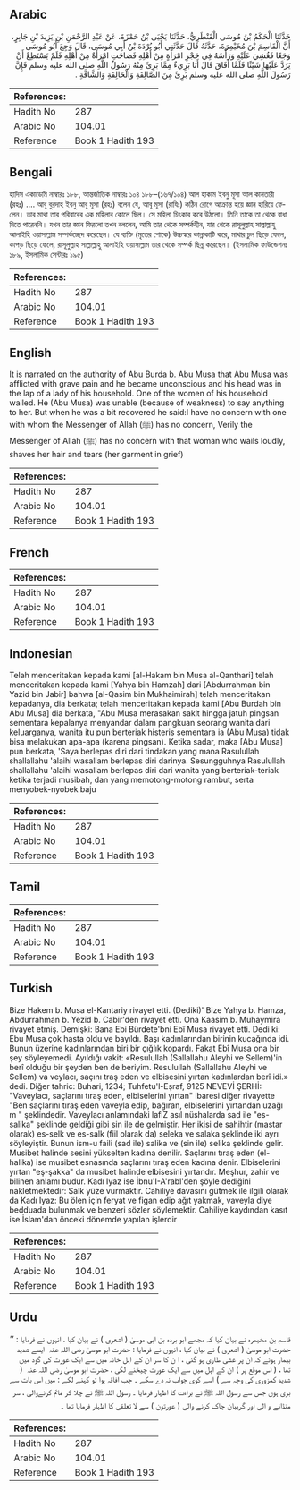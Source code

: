 ## Arabic


<div dir="rtl" lang="ar" style={{fontSize:'larger',backgroundColor:'#f8f9fa',padding:20}}>
حَدَّثَنَا الْحَكَمُ بْنُ مُوسَى الْقَنْطَرِيُّ، حَدَّثَنَا يَحْيَى بْنُ حَمْزَةَ، عَنْ عَبْدِ الرَّحْمَنِ بْنِ يَزِيدَ بْنِ جَابِرٍ، أَنَّ الْقَاسِمَ بْنَ مُخَيْمِرَةَ، حَدَّثَهُ قَالَ حَدَّثَنِي أَبُو بُرْدَةَ بْنُ أَبِي مُوسَى، قَالَ وَجِعَ أَبُو مُوسَى وَجَعًا فَغُشِيَ عَلَيْهِ وَرَأْسُهُ فِي حَجْرِ امْرَأَةٍ مِنْ أَهْلِهِ فَصَاحَتِ امْرَأَةٌ مِنْ أَهْلِهِ فَلَمْ يَسْتَطِعْ أَنْ يَرُدَّ عَلَيْهَا شَيْئًا فَلَمَّا أَفَاقَ قَالَ أَنَا بَرِيءٌ مِمَّا بَرِئَ مِنْهُ رَسُولُ اللَّهِ صلى الله عليه وسلم فَإِنَّ رَسُولَ اللَّهِ صلى الله عليه وسلم بَرِئَ مِنَ الصَّالِقَةِ وَالْحَالِقَةِ وَالشَّاقَّةِ ‏.‏
</div>
<div style={{backgroundColor:'#f8f9fa',padding:20, marginBottom: 10}}><table> <thead> <tr> <th>References:</th> <th></th> </tr> </thead> <tbody><tr><td>Hadith No</td><td>287</td></tr><tr><td>Arabic No</td><td>104.01</td></tr><tr><td>Reference</td><td>Book 1 Hadith 193</td></tr></tbody></table></div>

## Bengali


<div dir="ltr" lang="bn" style={{fontSize:'larger',backgroundColor:'#f8f9fa',padding:20}}>
হাদিস একাডেমি নাম্বারঃ ১৮৮, আন্তর্জাতিক নাম্বারঃ ১০৪ ১৮৮–(১৬৭/১০৪) আল হাকাম ইবনু মূসা আল কানতারী (রহঃ) .... আবূ বুরদাহ ইবনু আবূ মূসা (রহঃ) বলেন যে, আবূ মূসা (রাযিঃ) কঠিন রোগে আক্রান্ত হয়ে জ্ঞান হারিয়ে ফেলেন। তার মাথা তার পরিবারের এক মহিলার কোলে ছিল। সে মহিলা চিৎকার করে উঠলো। তিনি তাকে তা থেকে বাধা দিতে পারেননি। যখন তার জ্ঞান ফিরলো তখন বললেন, আমি তার থেকে সম্পর্কহীন, যার থেকে রাসূলুল্লাহ সাল্লাল্লাহু আলাইহি ওয়াসাল্লাম সম্পর্কচ্ছেদ করেছেন। যে ব্যক্তি (মৃতের শোকে) উচ্চস্বরে কান্নাকাটি করে, মাথার চুল ছিড়ে ফেলে, কাপড় ছিড়ে ফেলে, রাসূলুল্লাহ সাল্লাল্লাহু আলাইহি ওয়াসাল্লাম তার থেকে সম্পর্ক ছিন্ন করেছেন। (ইসলামিক ফাউন্ডেশনঃ ১৮৯, ইসলামিক সেন্টারঃ ১৯৫)
</div>
<div style={{backgroundColor:'#f8f9fa',padding:20, marginBottom: 10}}><table> <thead> <tr> <th>References:</th> <th></th> </tr> </thead> <tbody><tr><td>Hadith No</td><td>287</td></tr><tr><td>Arabic No</td><td>104.01</td></tr><tr><td>Reference</td><td>Book 1 Hadith 193</td></tr></tbody></table></div>

## English


<div dir="ltr" lang="en" style={{fontSize:'larger',backgroundColor:'#f8f9fa',padding:20}}>
It is narrated on the authority of Abu Burda b. Abu Musa that Abu Musa was afflicted with grave pain and he became unconscious and his head was in the lap of a lady of his household. One of the women of his household walled. He (Abu Musa) was unable (because of weakness) to say anything to her. But when he was a bit recovered he said:I have no concern with one with whom the Messenger of Allah (ﷺ) has no concern, Verily the Messenger of Allah (ﷺ) has no concern with that woman who wails loudly, shaves her hair and tears (her garment in grief)
</div>
<div style={{backgroundColor:'#f8f9fa',padding:20, marginBottom: 10}}><table> <thead> <tr> <th>References:</th> <th></th> </tr> </thead> <tbody><tr><td>Hadith No</td><td>287</td></tr><tr><td>Arabic No</td><td>104.01</td></tr><tr><td>Reference</td><td>Book 1 Hadith 193</td></tr></tbody></table></div>

## French


<div dir="ltr" lang="fr" style={{fontSize:'larger',backgroundColor:'#f8f9fa',padding:20}}>

</div>
<div style={{backgroundColor:'#f8f9fa',padding:20, marginBottom: 10}}><table> <thead> <tr> <th>References:</th> <th></th> </tr> </thead> <tbody><tr><td>Hadith No</td><td>287</td></tr><tr><td>Arabic No</td><td>104.01</td></tr><tr><td>Reference</td><td>Book 1 Hadith 193</td></tr></tbody></table></div>

## Indonesian


<div dir="ltr" lang="id" style={{fontSize:'larger',backgroundColor:'#f8f9fa',padding:20}}>
Telah menceritakan kepada kami [al-Hakam bin Musa al-Qanthari] telah menceritakan kepada kami [Yahya bin Hamzah] dari [Abdurrahman bin Yazid bin Jabir] bahwa [al-Qasim bin Mukhaimirah] telah menceritakan kepadanya, dia berkata; telah menceritakan kepada kami [Abu Burdah bin Abu Musa] dia berkata, "Abu Musa merasakan sakit hingga jatuh pingsan sementara kepalanya menyandar dalam pangkuan seorang wanita dari keluarganya, wanita itu pun berteriak histeris sementara ia (Abu Musa) tidak bisa melakukan apa-apa (karena pingsan). Ketika sadar, maka [Abu Musa] pun berkata, 'Saya berlepas diri dari tindakan yang mana Rasulullah shallallahu 'alaihi wasallam berlepas diri darinya. Sesungguhnya Rasulullah shallallahu 'alaihi wasallam berlepas diri dari wanita yang berteriak-teriak ketika terjadi musibah, dan yang memotong-motong rambut, serta menyobek-nyobek baju
</div>
<div style={{backgroundColor:'#f8f9fa',padding:20, marginBottom: 10}}><table> <thead> <tr> <th>References:</th> <th></th> </tr> </thead> <tbody><tr><td>Hadith No</td><td>287</td></tr><tr><td>Arabic No</td><td>104.01</td></tr><tr><td>Reference</td><td>Book 1 Hadith 193</td></tr></tbody></table></div>

## Tamil


<div dir="ltr" lang="ta" style={{fontSize:'larger',backgroundColor:'#f8f9fa',padding:20}}>

</div>
<div style={{backgroundColor:'#f8f9fa',padding:20, marginBottom: 10}}><table> <thead> <tr> <th>References:</th> <th></th> </tr> </thead> <tbody><tr><td>Hadith No</td><td>287</td></tr><tr><td>Arabic No</td><td>104.01</td></tr><tr><td>Reference</td><td>Book 1 Hadith 193</td></tr></tbody></table></div>

## Turkish


<div dir="ltr" lang="tr" style={{fontSize:'larger',backgroundColor:'#f8f9fa',padding:20}}>
Bize Hakem b. Musa el-Kantariy rivayet etti. (Dediki)' Bize Yahya b. Hamza, Abdurrahman b. Yezîd b. Cabir'den rivayet etti. Ona Kaasim b. Muhaymira rivayet etmiş. Demişki: Bana Ebi Bürdete'bni Ebî Musa rivayet etti. Dedi ki: Ebu Musa çok hasta oldu ve bayıldı. Başı kadınlarından birinin kucağında idi. Bunun üzerine kadınlarından biri bir çığlık kopardı. Fakat Ebî Musa ona bir şey söyleyemedi. Ayıldığı vakit: «Resulullah (Sallallahu Aleyhi ve Sellem)'in berî olduğu bir şeyden ben de beriyim. Resulullah (Sallallahu Aleyhi ve Sellem) va veylacı, saçını traş eden ve elbisesini yırtan kadınlardan berî idi.» dedi. Diğer tahric: Buhari, 1234; Tuhfetu'l-Eşraf, 9125 NEVEVİ ŞERHİ: "Vaveylacı, saçlarını tıraş eden, elbiselerini yırtan" ibaresi diğer rivayette "Ben saçlarını tıraş eden vaveyla edip, bağıran, elbiselerini yırtandan uzağı m " şeklindedir. Vaveylacı anlamındaki laflZ asıl nüshalarda sad ile "es-salika" şeklinde geldiği gibi sin ile de gelmiştir. Her ikisi de sahihtir (mastar olarak) es-selk ve es-salk (fiil olarak da) seleka ve salaka şeklinde iki ayrı söyleyiştir. Bunun ism-u faili (sad ile) salika ve (sin ile) selika şeklinde gelir. Musibet halinde sesini yükselten kadına denilir. Saçlarını tıraş eden (el-halika) ise musibet esnasında saçlarını tıraş eden kadına denir. Elbiselerini yırtan "eş-şakka" da musibet halinde elbisesini yırtandır. Meşhur, zahir ve bilinen anlamı budur. Kadı Iyaz ise İbnu'I-A'rabl'den şöyle dediğini nakletmektedir: Salk yüze vurmaktır. Cahiliye davasını gütmek ile ilgili olarak da Kadı Iyaz: Bu ölen için feryat ve figan edip ağıt yakmak, vaveyla diye bedduada bulunmak ve benzeri sözler söylemektir. Cahiliye kaydından kasıt ise İslam'dan önceki dönemde yapılan işlerdir
</div>
<div style={{backgroundColor:'#f8f9fa',padding:20, marginBottom: 10}}><table> <thead> <tr> <th>References:</th> <th></th> </tr> </thead> <tbody><tr><td>Hadith No</td><td>287</td></tr><tr><td>Arabic No</td><td>104.01</td></tr><tr><td>Reference</td><td>Book 1 Hadith 193</td></tr></tbody></table></div>

## Urdu


<div dir="rtl" lang="ur" style={{fontSize:'larger',backgroundColor:'#f8f9fa',padding:20}}>
قاسم بن مخیمرہ نے بیان کیا کہ مجھے ابو بردہ بن ابی موسیٰ ( اشعری ) نے بیان کیا ، انہوں نے فرمایا : ’’ حضرت ابو موسیٰ ( اشعری ) نے بیان کیا ، انہوں نے فرمایا : حضرت ابو موسیٰ ‌رضی ‌اللہ ‌عنہ ‌ ایسے شدید بیمار ہوئے کہ ان پر غشی طاری ہو گئی ، ا ن کا سر ان کے اہل خانہ میں سے ایک عورت کی گود میں تھا ، ( اس موقع پر ) ان کے اہل میں سے ایک عورت چیخنے لگی ، حضرت ابو موسیٰ ‌رضی ‌اللہ ‌عنہ ‌ ( شدید کمزوری کی وجہ سے ) اسے کوی جواب نہ دے سکے ۔ جب افاقہ ہوا تو کہنے لکے : میں اس بات سے بری ہوں جس سے رسول اللہ ﷺ نے براءت کا اظہار فرمایا ۔ رسول اللہ ﷺ نے چلا کر ماتم کرنےوالی ، سر منڈانے و الی اور گریبان چاک کرنے والی ( عورتون ) سے لا تعلقی کا اظہار فرمایا تھا ۔
</div>
<div style={{backgroundColor:'#f8f9fa',padding:20, marginBottom: 10}}><table> <thead> <tr> <th>References:</th> <th></th> </tr> </thead> <tbody><tr><td>Hadith No</td><td>287</td></tr><tr><td>Arabic No</td><td>104.01</td></tr><tr><td>Reference</td><td>Book 1 Hadith 193</td></tr></tbody></table></div>